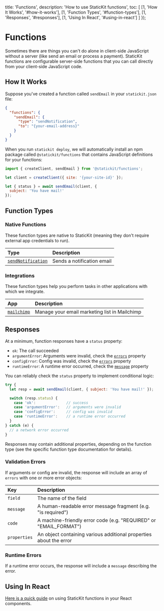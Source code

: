 
  title: 'Functions',
  description: 'How to use StaticKit functions',
  toc: [
    [1, 'How It Works', '#how-it-works'],
    [1, 'Function Types', '#function-types'],
    [1, 'Responses', '#responses'],
    [1, 'Using In React', '#using-in-react']
  ]
});

# Functions

Sometimes there are things you can't do alone in client-side JavaScript without a server (like send an email or process a payment). StaticKit functions are configurable server-side functions that you can call directly from your client-side JavaScript code.

## How It Works

Suppose you've created a function called `sendEmail` in your `statickit.json` file:

```json
{
  "functions": {
    "sendEmail": {
      "type": "sendNotification",
      "to": "{your-email-address}"
    }
  }
}
```

When you run `statickit deploy`, we will automatically install an npm package called `@statickit/functions` that contains JavaScript definitions for your functions:

```js
import { createClient, sendEmail } from '@statickit/functions';

let client = createClient({ site: '{your-site-id}' });

let { status } = await sendEmail(client, {
  subject: 'You have mail!'
});
```

## Function Types

### Native Functions

These function types are native to StaticKit (meaning they don't require external app credentials to run).

| Type                              | Description                                                  |
| :-------------------------------- | :----------------------------------------------------------- |
| [`sendNotification`](/docs/functions/types/send-notification) | Sends a notification email       |

### Integrations

These function types help you perform tasks in other applications with which we integrate.

| App                               | Description                                                  |
| :-------------------------------- | :----------------------------------------------------------- |
| [`mailchimp`](/docs/functions/types/mailchimp) | Manage your email marketing list in Mailchimp   |

## Responses

At a minimum, function responses have a `status` property: 

- `ok`: The call succeeded
- `argumentError`: Arguments were invalid, check the [`errors`](#validation-errors) property
- `configError`: Config was invalid, check the [`errors`](#validation-errors) property
- `runtimeError`: A runtime error occurred, check the [`message`](#runtime-errors) property

You can reliably check the `status` property to implement conditional logic:

```js
try {
  let resp = await sendEmail(client, { subject: 'You have mail!' });

  switch (resp.status) {
    case 'ok':              // success
    case 'argumentError':   // arguments were invalid
    case 'configError':     // config was invalid
    case 'runtimeError':    // a runtime error occurred
  }
} catch (e) {
  // a network error occurred
}
```

Responses may contain additional properties, depending on the function type (see the specific function type documentation for details).

### Validation Errors

If arguments or config are invalid, the response will include an array of `errors` with one or more error objects:

| Key            | Description                                                       |
| :------------- | :---------------------------------------------------------------- |
| `field`        | The name of the field                                             |
| `message`      | A human-readable error message fragment (e.g. "is required")      |
| `code`         | A machine-friendly error code (e.g. "REQUIRED" or "EMAIL_FORMAT") |
| `properties`   | An object containing various additional properties about the error |

### Runtime Errors

If a runtime error occurs, the response will include a `message` describing the error.

## Using In React

[Here is a quick guide](/docs/functions/react) on using StaticKit functions in your React components.
